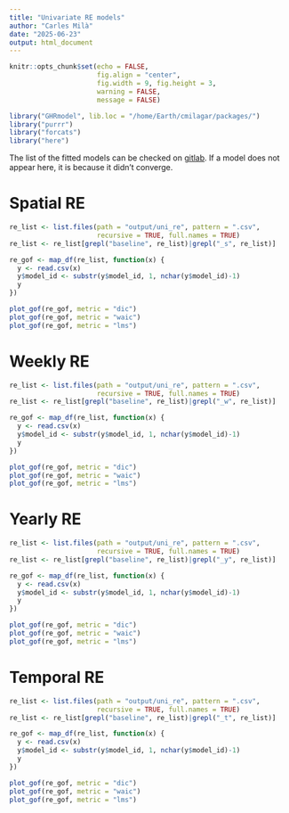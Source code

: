 ```yaml
---
title: "Univariate RE models"
author: "Carles Milà"
date: "2025-06-23"
output: html_document
---
```


```r
knitr::opts_chunk$set(echo = FALSE,
                      fig.align = "center",
                      fig.width = 9, fig.height = 3,
                      warning = FALSE,
                      message = FALSE)

library("GHRmodel", lib.loc = "/home/Earth/cmilagar/packages/")
library("purrr")
library("forcats")
library("here")
```

The list of the fitted models can be checked on [gitlab](https://earth.bsc.es/gitlab/ghr/infodengue-sprint/sprint2025/-/blob/main/R/00_RE_formuni.R). If a model does not appear here, it is because it didn't converge.

# Spatial RE

```r
re_list <- list.files(path = "output/uni_re", pattern = ".csv",
                      recursive = TRUE, full.names = TRUE)
re_list <- re_list[grepl("baseline", re_list)|grepl("_s", re_list)]

re_gof <- map_df(re_list, function(x) {
  y <- read.csv(x)
  y$model_id <- substr(y$model_id, 1, nchar(y$model_id)-1)
  y
})

plot_gof(re_gof, metric = "dic")
plot_gof(re_gof, metric = "waic")
plot_gof(re_gof, metric = "lms")
```

# Weekly RE

```r
re_list <- list.files(path = "output/uni_re", pattern = ".csv",
                      recursive = TRUE, full.names = TRUE)
re_list <- re_list[grepl("baseline", re_list)|grepl("_w", re_list)]

re_gof <- map_df(re_list, function(x) {
  y <- read.csv(x)
  y$model_id <- substr(y$model_id, 1, nchar(y$model_id)-1)
  y
})

plot_gof(re_gof, metric = "dic")
plot_gof(re_gof, metric = "waic")
plot_gof(re_gof, metric = "lms")
```

# Yearly RE

```r
re_list <- list.files(path = "output/uni_re", pattern = ".csv",
                      recursive = TRUE, full.names = TRUE)
re_list <- re_list[grepl("baseline", re_list)|grepl("_y", re_list)]

re_gof <- map_df(re_list, function(x) {
  y <- read.csv(x)
  y$model_id <- substr(y$model_id, 1, nchar(y$model_id)-1)
  y
})

plot_gof(re_gof, metric = "dic")
plot_gof(re_gof, metric = "waic")
plot_gof(re_gof, metric = "lms")
```

# Temporal RE

```r
re_list <- list.files(path = "output/uni_re", pattern = ".csv",
                      recursive = TRUE, full.names = TRUE)
re_list <- re_list[grepl("baseline", re_list)|grepl("_t", re_list)]

re_gof <- map_df(re_list, function(x) {
  y <- read.csv(x)
  y$model_id <- substr(y$model_id, 1, nchar(y$model_id)-1)
  y
})

plot_gof(re_gof, metric = "dic")
plot_gof(re_gof, metric = "waic")
plot_gof(re_gof, metric = "lms")
```